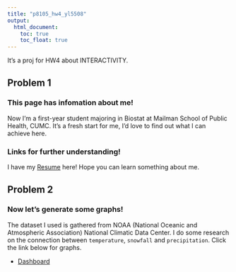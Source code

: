 ```yaml
---
title: "p8105_hw4_yl5508"
output: 
  html_document:
    toc: true
    toc_float: true
---
```


It's a proj for HW4 about INTERACTIVITY.\

## Problem 1

### This page has infomation about me!

Now I'm a first-year student majoring in Biostat at Mailman School of Public Health, CUMC. It's a fresh start for me, I'd love to find out what I can achieve here.\

### Links for further understanding!

I have my [Resume](Resume.html) here! Hope you can learn something about me.\

## Problem 2

### Now let's generate some graphs!

The dataset I used is gathered from NOAA (National Oceanic and Atmospheric Association) National Climatic Data Center. I do some research on the connection between `temperature`, `snowfall` and `precipitation`. Click the link below for graphs.\

* [Dashboard](dashboard.html)




